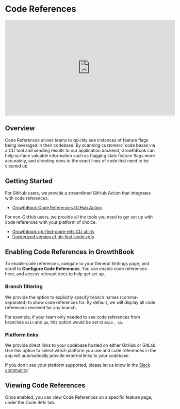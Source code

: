 # Code References

<iframe width="560" height="315" style={{aspectRatio: "16/9", width: "100%", height: "auto"}} src="https://www.youtube-nocookie.com/embed/3GU_DJIlz6U?si=rk03YRqafkuwmq1g" title="YouTube video player" frameBorder="0" allow="accelerometer; autoplay; clipboard-write; encrypted-media; gyroscope; picture-in-picture; web-share" referrerPolicy="strict-origin-when-cross-origin" allowFullScreen></iframe>

## Overview

Code References allows teams to quickly see instances of feature flags being leveraged in their codebase. By scanning customers’ code bases via a CLI tool and sending results to our application backend, GrowthBook can help surface valuable information such as flagging stale feature flags more accurately, and directing devs to the exact lines of code that need to be cleaned up.

## Getting Started

For GitHub users, we provide a streamlined GitHub Action that integrates with code references.

- [GrowthBook Code References GitHub Action](https://github.com/marketplace/actions/growthbook-code-references)

For non-GitHub users, we provide all the tools you need to get set up with code references with your platform of choice.

- [Growthbook gb-find-code-refs CLI utility](https://github.com/growthbook/gb-find-code-refs)
- [Dockerized version of gb-find-code-refs](https://hub.docker.com/r/growthbook/gb-find-code-refs)

## Enabling Code References in GrowthBook

To enable code references, navigate to your General Settings page, and scroll to **Configure Code References**. You can enable code references here, and access relevant docs to help get set up.

### Branch filtering

We provide the option to explicitly specify branch names (comma-separated) to show code references for. By default, we will display all code references received for any branch.

For example, if your team only needed to see code references from branches `main` and `qa`, this option would be set to `main, qa`.

### Platform links

We provide direct links to your codebase hosted on either GitHub or GitLab. Use this option to select which platform you use and code references in the app will automatically provide external links to your codebase.

If you don't see your platform supported, please let us know in the [Slack community](https://slack.growthbook.io?ref=coderefs)!

## Viewing Code References

Once enabled, you can view Code References on a specific feature page, under the Code Refs tab.
